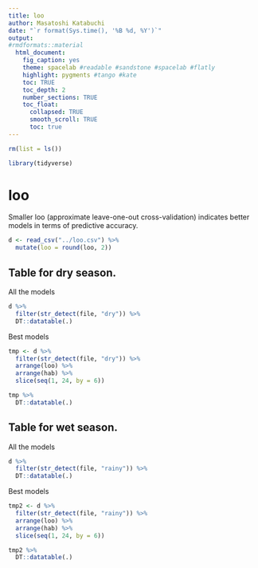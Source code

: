 ```yaml
---
title: loo
author: Masatoshi Katabuchi
date: "`r format(Sys.time(), '%B %d, %Y')`"
output:
#rmdformats::material
  html_document:
    fig_caption: yes
    theme: spacelab #readable #sandstone #spacelab #flatly
    highlight: pygments #tango #kate
    toc: TRUE
    toc_depth: 2
    number_sections: TRUE
    toc_float:
      collapsed: TRUE
      smooth_scroll: TRUE
      toc: true
---
```


```r
rm(list = ls())
```

```r
library(tidyverse)
```

# loo

Smaller loo (approximate leave-one-out cross-validation) indicates better models in terms of predictive accuracy.

```r

d <- read_csv("../loo.csv") %>%
  mutate(loo = round(loo, 2)) 
```

## Table for dry season.

All the models

```r
d %>%
  filter(str_detect(file, "dry")) %>%
  DT::datatable(.)
```

Best models

```r
tmp <- d %>%
  filter(str_detect(file, "dry")) %>%
  arrange(loo) %>%
  arrange(hab) %>%
  slice(seq(1, 24, by = 6))

tmp %>%
  DT::datatable(.)
```

## Table for wet season.

All the models

```r
d %>%
  filter(str_detect(file, "rainy")) %>%
  DT::datatable(.)
```

Best models

```r
tmp2 <- d %>%
  filter(str_detect(file, "rainy")) %>%
  arrange(loo) %>%
  arrange(hab) %>%
  slice(seq(1, 24, by = 6)) 

tmp2 %>%
  DT::datatable(.)
```


